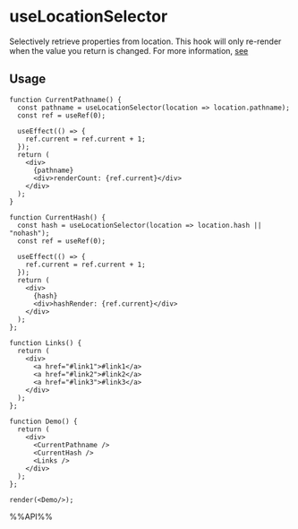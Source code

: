 # useLocationSelector

Selectively retrieve properties from location. This hook will only re-render when the value you return is changed.
For more information, [see](https://thisweekinreact.com/articles/useSyncExternalStore-the-underrated-react-api)


## Usage

```tsx live noInline
function CurrentPathname() {
  const pathname = useLocationSelector(location => location.pathname);
  const ref = useRef(0);

  useEffect(() => {
    ref.current = ref.current + 1;
  });
  return (
    <div>
      {pathname}
      <div>renderCount: {ref.current}</div>
    </div>
  );
}

function CurrentHash() {
  const hash = useLocationSelector(location => location.hash || "nohash");
  const ref = useRef(0);

  useEffect(() => {
    ref.current = ref.current + 1;
  });
  return (
    <div>
      {hash}
      <div>hashRender: {ref.current}</div>
    </div>
  );
};

function Links() {
  return (
    <div>
      <a href="#link1">#link1</a>
      <a href="#link2">#link2</a>
      <a href="#link3">#link3</a>
    </div>
  );
};

function Demo() {
  return (
    <div>
      <CurrentPathname />
      <CurrentHash />
      <Links />
    </div>
  );
};

render(<Demo/>);

```

%%API%%
